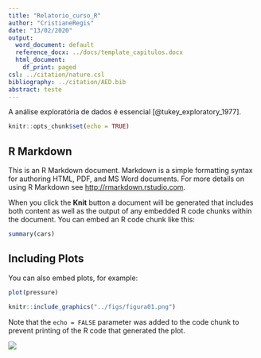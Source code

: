 ```yaml
---
title: "Relatorio_curso_R"
author: "CristianeRegis"
date: "13/02/2020"
output:
  word_document: default
  reference_docx: ../docs/template_capitulos.docx
  html_document:
    df_print: paged
csl: ../citation/nature.csl
bibliography: ../citation/AED.bib
abstract: teste
---
```


A análise exploratória de dados é essencial [@tukey_exploratory_1977].

```r
knitr::opts_chunk$set(echo = TRUE)
```

## R Markdown

This is an R Markdown document. Markdown is a simple formatting syntax for authoring HTML, PDF, and MS Word documents. For more details on using R Markdown see <http://rmarkdown.rstudio.com>.

When you click the **Knit** button a document will be generated that includes both content as well as the output of any embedded R code chunks within the document. You can embed an R code chunk like this:

```r
summary(cars)
```

## Including Plots

You can also embed plots, for example:

```r
plot(pressure)
```
```r
knitr::include_graphics("../figs/figura01.png")
```

Note that the `echo = FALSE` parameter was added to the code chunk to prevent printing of the R code that generated the plot.

![](../figs/figura01.png)

